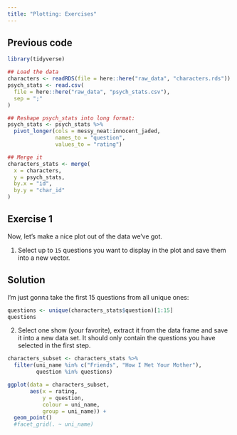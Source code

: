 ```yaml
---
title: "Plotting: Exercises"
---
```



::: {.callout-caution icon="false" collapse="true"}
## Previous code
```r
library(tidyverse)

## Load the data
characters <- readRDS(file = here::here("raw_data", "characters.rds"))
psych_stats <- read.csv(
  file = here::here("raw_data", "psych_stats.csv"),
  sep = ";"
)

## Reshape psych_stats into long format:
psych_stats <- psych_stats %>%
  pivot_longer(cols = messy_neat:innocent_jaded, 
               names_to = "question", 
               values_to = "rating")

## Merge it
characters_stats <- merge(
  x = characters,
  y = psych_stats,
  by.x = "id", 
  by.y = "char_id"
)
```
:::


## Exercise 1
Now, let's make a nice plot out of the data we've got. 

1. Select up to `15` questions you want to display in the plot and save them into a new vector. 

::: {.callout-caution collapse="true"}
## Solution
I'm just gonna take the first 15 questions from all unique ones:
```r
questions <- unique(characters_stats$question)[1:15]
questions
```
:::

2. Select one show (your favorite), extract it from the data frame and save it into a new data set. It should only contain the questions you have selected in the first step. 
```r
characters_subset <- characters_stats %>% 
  filter(uni_name %in% c("Friends", "How I Met Your Mother"), 
         question %in% questions)
```

```r

ggplot(data = characters_subset, 
       aes(x = rating, 
           y = question,
           colour = uni_name, 
           group = uni_name)) +
  geom_point() 
  #facet_grid(. ~ uni_name)

```



